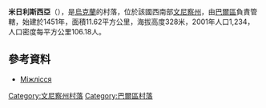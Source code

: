 {{coord|49|2|44|N|27|44|44|E|scale:30000|display=title}}

'''米日利斯西亞'''（{{lang-uk|Міжлісся}}），是[[烏克蘭|烏克蘭]]的村落，位於該國西南部[[文尼察州|文尼察州]]，由[[巴爾區|巴爾區]]負責管轄，始建於1451年，面積11.62平方公里，海拔高度328米，2001年人口1,234，人口密度每平方公里106.18人。

==參考資料==
*[http://w1.c1.rada.gov.ua/pls/z7503/A005?rdat1=31.03.2014&rf7571=1356 Міжлісся]

[[Category:文尼察州村落|Category:文尼察州村落]]
[[Category:巴爾區村落|Category:巴爾區村落]]


{{Vinnytsia-geo-stub}}
